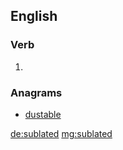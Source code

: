 ==English==

===Verb===
{{head|en}}

# {{en-past of|sublate}}

===Anagrams===
* [[dustable#English|dustable]]

[[de:sublated]]
[[mg:sublated]]
